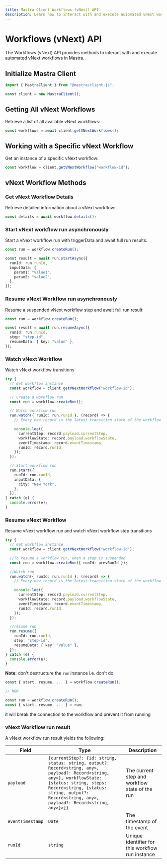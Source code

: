 ```yaml
---
title: Mastra Client Workflows (vNext) API
description: Learn how to interact with and execute automated vNext workflows in Mastra using the client-js SDK.
---
```


# Workflows (vNext) API

The Workflows (vNext) API provides methods to interact with and execute automated vNext workflows in Mastra.

## Initialize Mastra Client

```typescript
import { MastraClient } from "@mastra/client-js";

const client = new MastraClient();
```

## Getting All vNext Workflows

Retrieve a list of all available vNext workflows:

```typescript
const workflows = await client.getVNextWorkflows();
```

## Working with a Specific vNext Workflow

Get an instance of a specific vNext workflow:

```typescript
const workflow = client.getVNextWorkflow("workflow-id");
```

## vNext Workflow Methods

### Get vNext Workflow Details

Retrieve detailed information about a vNext workflow:

```typescript
const details = await workflow.details();
```

### Start vNext workflow run asynchronously

Start a vNext workflow run with triggerData and await full run results:

```typescript
const run = workflow.createRun();

const result = await run.startAsync({
  runId: run.runId,
  inputData: {
    param1: "value1",
    param2: "value2",
  },
});
```

### Resume vNext Workflow run asynchronously

Resume a suspended vNext workflow step and await full run result:

```typescript
const run = workflow.createRun();

const result = await run.resumeAsync({
  runId: run.runId,
  step: "step-id",
  resumeData: { key: "value" },
});
```

### Watch vNext Workflow

Watch vNext workflow transitions

```typescript
try {
  // Get workflow instance
  const workflow = client.getVNextWorkflow("workflow-id");

  // Create a workflow run
  const run = workflow.createRun();

  // Watch workflow run
  run.watch({ runId: run.runId }, (record) => {
    // Every new record is the latest transition state of the workflow run

    console.log({
      currentStep: record.payload.currentStep,
      workflowState: record.payload.workflowState,
      eventTimestamp: record.eventTimestamp,
      runId: record.runId,
    });
  });

  // Start workflow run
  run.start({
    runId: run.runId,
    inputData: {
      city: "New York",
    },
  });
} catch (e) {
  console.error(e);
}
```

### Resume vNext Workflow

Resume vNext workflow run and watch vNext workflow step transitions

```typescript
try {
  // Get workflow instance
  const workflow = client.getVNextWorkflow("workflow-id");

  //To resume a workflow run, when a step is suspended
  const run = workflow.createRun({ runId: prevRunId });

  //Watch run
  run.watch({ runId: run.runId }, (record) => {
    // Every new record is the latest transition state of the workflow run

    console.log({
      currentStep: record.payload.currentStep,
      workflowState: record.payload.workflowState,
      eventTimestamp: record.eventTimestamp,
      runId: record.runId,
    });
  });

  //resume run
  run.resume({
    runId: run.runId,
    step: "step-id",
    resumeData: { key: "value" },
  });
} catch (e) {
  console.error(e);
}
```

**Note:** don't destructure the `run` instance
i.e. don't do
```typescript
const { start, resume, ... } = workflow.createRun();

// NOR

const run = workflow.createRun();
const { start, resume, ... } = run;
```
it will break the connection to the workflow and prevent it from running


### vNext Workflow run result

A vNext workflow run result yields the following:

| Field            | Type                                                                                                                                                                                                                                               | Description                                      |
| ---------------- | -------------------------------------------------------------------------------------------------------------------------------------------------------------------------------------------------------------------------------------------------- | ------------------------------------------------ |
| `payload`        | `{currentStep?: {id: string, status: string, output?: Record<string, any>, payload?: Record<string, any>}, workflowState: {status: string, steps: Record<string, {status: string, output?: Record<string, any>, payload?: Record<string, any>}>}}` | The current step and workflow state of the run   |
| `eventTimestamp` | `Date`                                                                                                                                                                                                                                             | The timestamp of the event                       |
| `runId`          | `string`                                                                                                                                                                                                                                           | Unique identifier for this workflow run instance |
